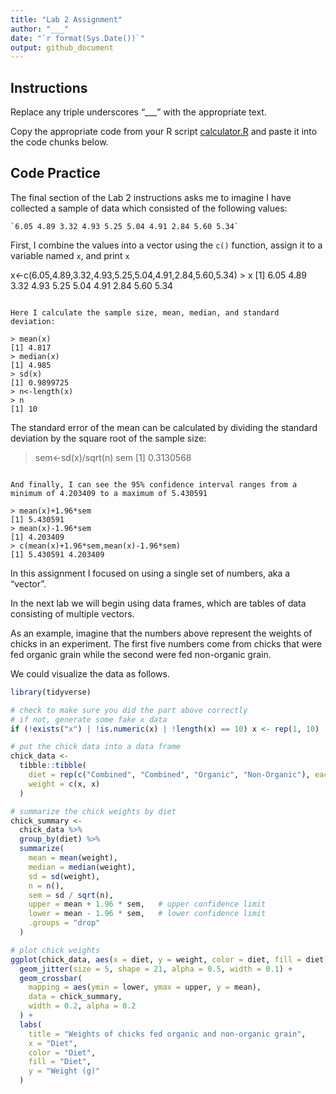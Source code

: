 ```yaml
---
title: "Lab 2 Assignment"
author: "___"
date: "`r format(Sys.Date())`"
output: github_document
---
```


## Instructions

Replace any triple underscores "___" with the appropriate text.

Copy the appropriate code from your R script [calculator.R](calculator.R) and paste it into the code chunks below.

## Code Practice

The final section of the Lab 2 instructions asks me to imagine I have collected a sample of data which consisted of the following values:

    `6.05 4.89 3.32 4.93 5.25 5.04 4.91 2.84 5.60 5.34`

First, I combine the values into a vector using the `c()` function, assign it to a variable named `x`, and print `x`

x<-c(6.05,4.89,3.32,4.93,5.25,5.04,4.91,2.84,5.60,5.34)
> x
 [1] 6.05 4.89 3.32 4.93 5.25 5.04 4.91 2.84 5.60 5.34

```

Here I calculate the sample size, mean, median, and standard deviation:

> mean(x)
[1] 4.817
> median(x)
[1] 4.985
> sd(x)
[1] 0.9899725
> n<-length(x)
> n
[1] 10

```

The standard error of the mean can be calculated by dividing the standard deviation by the square root of the sample size:

> sem<-sd(x)/sqrt(n)
> sem
[1] 0.3130568

```

And finally, I can see the 95% confidence interval ranges from a minimum of 4.203409 to a maximum of 5.430591

> mean(x)+1.96*sem
[1] 5.430591
> mean(x)-1.96*sem
[1] 4.203409
> c(mean(x)+1.96*sem,mean(x)-1.96*sem)
[1] 5.430591 4.203409

```

In this assignment I focused on using a single set of numbers, aka a "vector".

In the next lab we will begin using data frames, which are tables of data consisting of multiple vectors.

As an example, imagine that the numbers above represent the weights of chicks in an experiment. The first five numbers come from chicks that were fed organic grain while the second were fed non-organic grain.

We could visualize the data as follows.

```r

library(tidyverse)

# check to make sure you did the part above correctly
# if not, generate some fake x data
if (!exists("x") | !is.numeric(x) | !length(x) == 10) x <- rep(1, 10)

# put the chick data into a data frame
chick_data <-
  tibble::tibble(
    diet = rep(c("Combined", "Combined", "Organic", "Non-Organic"), each = 5),
    weight = c(x, x)
  )

# summarize the chick weights by diet
chick_summary <-
  chick_data %>% 
  group_by(diet) %>% 
  summarize(
    mean = mean(weight),
    median = median(weight),
    sd = sd(weight),
    n = n(),
    sem = sd / sqrt(n),
    upper = mean + 1.96 * sem,   # upper confidence limit
    lower = mean - 1.96 * sem,   # lower confidence limit
    .groups = "drop"
  )

# plot chick weights
ggplot(chick_data, aes(x = diet, y = weight, color = diet, fill = diet)) +
  geom_jitter(size = 5, shape = 21, alpha = 0.5, width = 0.1) +
  geom_crossbar(
    mapping = aes(ymin = lower, ymax = upper, y = mean), 
    data = chick_summary,
    width = 0.2, alpha = 0.2
  ) +
  labs(
    title = "Weights of chicks fed organic and non-organic grain",
    x = "Diet",
    color = "Diet",
    fill = "Diet",
    y = "Weight (g)"
  )

```
